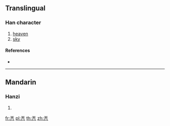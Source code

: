 {{character info/new}}
==Translingual==

===Han character===
{{Han char|rn=12|rad=八|as=04|sn=6|four=|canj=MGC,XMGC|ids=⿱王八}}

# [[heaven]]
# [[sky]]

====References====
* {{Han ref|kx=0127.090|dkj=01461|dj=0284.030|hdz=10242.050|uh=5172|ud=20850}}

----

==Mandarin==

===Hanzi===
{{cmn-hanzi|pin=[[tiān]] ([[tian1]]), [[wān]] ([[wan1]])|wg=t'ien<sup>1</sup>, wan<sup>1</sup>}}

# {{defn|lang=cmn|sort=八04}}

[[fr:兲]]
[[pl:兲]]
[[th:兲]]
[[zh:兲]]